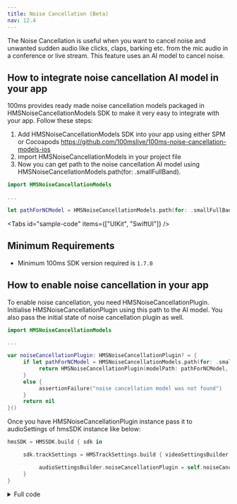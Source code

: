 ```yaml
---
title: Noise Cancellation (Beta)
nav: 12.4
---
```


The Noise Cancellation is useful when you want to cancel noise and unwanted sudden audio like clicks, claps, barking etc. from the mic audio in a conference or live stream. This feature uses an AI model to cancel noise.

## How to integrate noise cancellation AI model in your app

100ms provides ready made noise cancellation models packaged in HMSNoiseCancellationModels SDK to make it very easy to integrate with your app. Follow these steps:

1. Add HMSNoiseCancellationModels SDK into your app using either SPM or Cocoapods https://github.com/100mslive/100ms-noise-cancellation-models-ios
2. import HMSNoiseCancellationModels in your project file
3. Now you can get path to the noise cancellation AI model using HMSNoiseCancellationModels.path(for: .smallFullBand).

```swift
import HMSNoiseCancellationModels

...

let pathForNCModel = HMSNoiseCancellationModels.path(for: .smallFullBand)
```

<Tabs
  id="sample-code"
  items={["UIKit", "SwiftUI"]}
/>

<Tab id='sample-code-0'>

## Minimum Requirements
-   Minimum 100ms SDK version required is `1.7.0`

## How to enable noise cancellation in your app

To enable noise cancellation, you need HMSNoiseCancellationPlugin. Initialise HMSNoiseCancellationPlugin using this path to the AI model. You also pass the initial state of noise cancellation plugin as well.

```swift
import HMSNoiseCancellationModels

...

var noiseCancellationPlugin: HMSNoiseCancellationPlugin? = {
     if let pathForNCModel = HMSNoiseCancellationModels.path(for: .smallFullBand) {
          return HMSNoiseCancellationPlugin(modelPath: pathForNCModel, initialState: .enabled)
     }
     else {
          assertionFailure("noise cancellation model was not found")
     }
     return nil
}()

```

Once you have HMSNoiseCancellationPlugin instance pass it to audioSettings of hmsSDK instance like below:

```swift
hmsSDK = HMSSDK.build { sdk in

     sdk.trackSettings = HMSTrackSettings.build { videoSettingsBuilder, audioSettingsBuilder in

          audioSettingsBuilder.noiseCancellationPlugin = self.noiseCancellationPlugin
     }
}
```

<details>
    <summary>Full code</summary>
```swift
import HMSNoiseCancellationModels

...

var noiseCancellationPlugin: HMSNoiseCancellationPlugin? = {
     if let pathForNCModel = HMSNoiseCancellationModels.path(for: .smallFullBand) {
          return HMSNoiseCancellationPlugin(modelPath: pathForNCModel, initialState: .enabled)
     }
     else {
          assertionFailure("noise cancellation model was not found")
     }
     return nil
}()

...

hmsSDK = HMSSDK.build { sdk in

     sdk.trackSettings = HMSTrackSettings.build { videoSettingsBuilder, audioSettingsBuilder in

          audioSettingsBuilder.noiseCancellationPlugin = self.noiseCancellationPlugin
     }
}
```
</details>

That is all you need to do to add noise cancellation plugin to your conferecing or livestreaming!

## How to enable/disable noise cancellation

You call enable() or disable() API on noiseCancellationPlugin to enable disable noise cancellation. Additionally, you can call isEnabled() method to check if noise cancellation is enabled.

```swift
     // Enable noise cancellation
     try noiseCancellationPlugin.enable()

     // Disable noise cancellation
     try noiseCancellationPlugin.disable()

     // Check if noise cancellation is enabled
     let isnoiseCancellationEnabled = noiseCancellationPlugin.isEnabled()
```

## How to check if noise cancellation is enabled in the room

To make noise cancellation work your room needs to have noise cancellation feature enabled. You can check if noise cancellation is enabled using isNoiseCancellationAvailable property on noiseCancellationPlugin. To enable noise canellation in your rooms, reach out to support@100ms.live or 100ms discord.

```swift
     let isNoiseCancellationAvailableInTheRoom = noiseCancellationPlugin.isNoiseCancellationAvailable
```

Note: You can call this API to check the state of noise cancellation only after successfully joining the room.

</Tab>

<Tab id='sample-code-1'>

## Minimum Requirements
-   Minimum HMSRoomModels SDK version required is `1.5.0`

## How to enable noise cancellation in your app

To enable noise cancellation, while instantiating HMSRoomModel, you pass an instance of HMSNoiseCancellation in HMSRoomOptions.

```swift
import HMSNoiseCancellationModels

@ObservedObject var roomModel = HMSRoomModel(options: HMSRoomOptions(...noiseCancellation: .init(with: HMSNoiseCancellationModels.path(for: .smallFullBand)!, initialState: .enabled))
```

That is all you need to do to add noise cancellation plugin to your conferecing or livestreaming!

## How to enable/disable noise cancellation

You call roomModel.toggleNoiseCancellation() API to enable/disable noise cancellation. Additionally, you can use roomModel.isNoiseCancellationEnabled to check if noise cancellation is enabled.

```swift
    roomModel.toggleNoiseCancellation()
    roomModel.isNoiseCancellationEnabled
```

## How to check if noise cancellation is enabled in the room

To make noise cancellation work your room needs to have noise cancellation feature enabled. You can check if noise cancellation is enabled using roomModel.isNoiseCancellationAvailable. To enable noise canellation in your rooms, reach out to support@100ms.live or 100ms discord.

```swift
     roomModel.isNoiseCancellationAvailable
```

</Tab>
